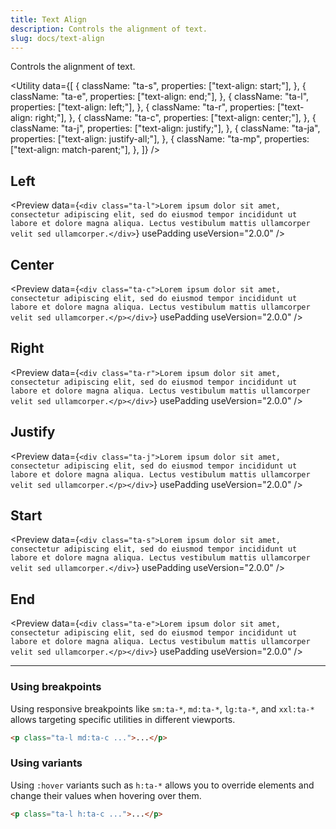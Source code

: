 ```yaml
---
title: Text Align
description: Controls the alignment of text.
slug: docs/text-align
---
```


Controls the alignment of text.

<Utility
  data={[
    {
      className: "ta-s",
      properties: ["text-align: start;"],
    },
    {
      className: "ta-e",
      properties: ["text-align: end;"],
    },
    {
      className: "ta-l",
      properties: ["text-align: left;"],
    },
    {
      className: "ta-r",
      properties: ["text-align: right;"],
    },
    {
      className: "ta-c",
      properties: ["text-align: center;"],
    },
    {
      className: "ta-j",
      properties: ["text-align: justify;"],
    },
    {
      className: "ta-ja",
      properties: ["text-align: justify-all;"],
    },
    {
      className: "ta-mp",
      properties: ["text-align: match-parent;"],
    },
  ]}
/>

## Left

<Preview
  data={`<div class="ta-l">Lorem ipsum dolor sit amet, consectetur adipiscing elit, sed do eiusmod tempor incididunt ut labore et dolore magna aliqua. Lectus vestibulum mattis ullamcorper velit sed ullamcorper.</div>`}
  usePadding
  useVersion="2.0.0"
/>

## Center

<Preview
  data={`<div class="ta-c">Lorem ipsum dolor sit amet, consectetur adipiscing elit, sed do eiusmod tempor incididunt ut labore et dolore magna aliqua. Lectus vestibulum mattis ullamcorper velit sed ullamcorper.</p></div>`}
  usePadding
  useVersion="2.0.0"
/>

## Right

<Preview
  data={`<div class="ta-r">Lorem ipsum dolor sit amet, consectetur adipiscing elit, sed do eiusmod tempor incididunt ut labore et dolore magna aliqua. Lectus vestibulum mattis ullamcorper velit sed ullamcorper.</p></div>`}
  usePadding
  useVersion="2.0.0"
/>

## Justify

<Preview
  data={`<div class="ta-j">Lorem ipsum dolor sit amet, consectetur adipiscing elit, sed do eiusmod tempor incididunt ut labore et dolore magna aliqua. Lectus vestibulum mattis ullamcorper velit sed ullamcorper.</p></div>`}
  usePadding
  useVersion="2.0.0"
/>

## Start

<Preview
  data={`<div class="ta-s">Lorem ipsum dolor sit amet, consectetur adipiscing elit, sed do eiusmod tempor incididunt ut labore et dolore magna aliqua. Lectus vestibulum mattis ullamcorper velit sed ullamcorper.</div>`}
  usePadding
  useVersion="2.0.0"
/>

## End

<Preview
  data={`<div class="ta-e">Lorem ipsum dolor sit amet, consectetur adipiscing elit, sed do eiusmod tempor incididunt ut labore et dolore magna aliqua. Lectus vestibulum mattis ullamcorper velit sed ullamcorper.</p></div>`}
  usePadding
  useVersion="2.0.0"
/>

---

### Using breakpoints

Using responsive breakpoints like `sm:ta-*`, `md:ta-*`, `lg:ta-*`, and `xxl:ta-*` allows targeting specific utilities in different viewports.

```html "md:ta-c"
<p class="ta-l md:ta-c ...">...</p>
```

### Using variants

Using `:hover` variants such as `h:ta-*` allows you to override elements and change their values when hovering over them.

```html "h:ta-c"
<p class="ta-l h:ta-c ...">...</p>
```
